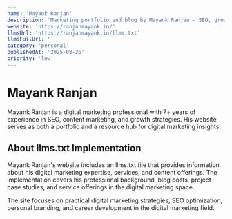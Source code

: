 ```yaml
---
name: 'Mayank Ranjan'
description: 'Marketing portfolio and blog by Mayank Ranjan - SEO, growth strategies, and digital marketing insights'
website: 'https://ranjanmayank.in/'
llmsUrl: 'https://ranjanmayank.in/llms.txt'
llmsFullUrl: ''
category: 'personal'
publishedAt: '2025-08-26'
priority: 'low'
---
```


# Mayank Ranjan

Mayank Ranjan is a digital marketing professional with 7+ years of experience in SEO, content marketing, and growth strategies. His website serves as both a portfolio and a resource hub for digital marketing insights.

## About llms.txt Implementation

Mayank Ranjan's website includes an llms.txt file that provides information about his digital marketing expertise, services, and content offerings. The implementation covers his professional background, blog posts, project case studies, and service offerings in the digital marketing space.

The site focuses on practical digital marketing strategies, SEO optimization, personal branding, and career development in the digital marketing field.
